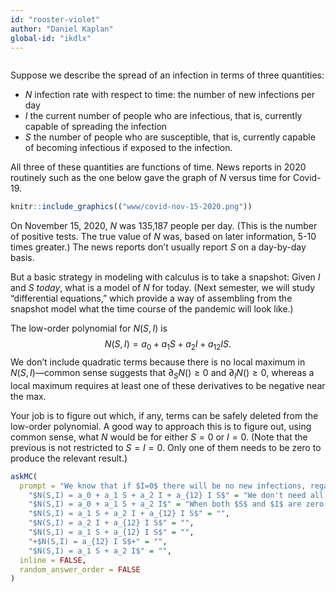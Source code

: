 ```yaml
---
id: "rooster-violet"
author: "Daniel Kaplan"
global-id: "ikdlx"
---
```


```r

```

Suppose we describe the spread of an infection in terms of three quantities:

- $N$ infection rate with respect to time: the number of new infections per day
- $I$ the current number of people who are infectious, that is, currently capable of spreading the infection
- $S$ the number of people who are susceptible, that is, currently capable of becoming infectious if exposed to the infection.

All three of these quantities are functions of time. News reports in 2020 routinely such as the one below gave the graph of $N$ versus time for Covid-19. 

```r
knitr::include_graphics(("www/covid-nov-15-2020.png"))
```


On November 15, 2020, $N$ was 135,187 people per day. (This is the number of positive tests. The true value of $N$ was, based on later information, 5-10 times greater.) The news reports don't usually report $S$ on a day-by-day basis. 

But a basic strategy in modeling with calculus is to take a snapshot: Given $I$ and $S$ *today*, what is a model of $N$ for today. (Next semester, we will study "differential equations," which provide a way of assembling from the snapshot model what the time course of the pandemic will look like.)

<!-- On Nov. 15, $S$ is roughly 250,000,000, compared to 330,000,000 at the start of the pandemic. Given that true $N$ is about 1,000,000 per day, $S$ changes by about 1% per day, so at the end of the year, we can anticipate $S$ will be about 200,000,000 people. According to expert opinion, new infectives are infectious for about 4-6 days (on average), so we can anticipate that $I \approx 5 N$. -->

The low-order polynomial for $N(S, I)$ is $$N(S,I) = a_0 + a_1 S + a_2 I + a_{12} I S.$$ We don't include quadratic terms because there is no local maximum in $N(S, I)$---common sense suggests that $\partial_S N() \geq 0$ and $\partial_I N() \geq 0$, whereas a local maximum requires at least one of these derivatives to be negative near the max.

Your job is to figure out which, if any, terms can be safely deleted from the low-order polynomial. A good way to approach this is to figure out, using common sense, what $N$ would be for either $S=0$ or $I=0$. (Note that the previous is not restricted to $S = I = 0$. Only one of them needs to be zero to produce the relevant result.)

```r
askMC(
  prompt = "We know that if $I=0$ there will be no new infections, regardless of how large $S$ is. We also know that if $S=0$, there will be no new infections no matter how many people are currently infective. Which of these low-order polynomials correctly represents these two facts? (Assume that all the coefficients in the various polynomials are non-zero.)",
    "$N(S,I) = a_0 + a_1 S + a_2 I + a_{12} I S$" = "We don't need all four terms. Think about it!",
    "$N(S,I) = a_0 + a_1 S + a_2 I$" = "When both $S$ and $I$ are zero, $N$ would be non-zero.",
    "$N(S,I) = a_1 S + a_2 I + a_{12} I S$" = "",
    "$N(S,I) = a_2 I + a_{12} I S$" = "",
    "$N(S,I) = a_1 S + a_{12} I S$" = "",
    "+$N(S,I) = a_{12} I S$+" = "",
    "$N(S,I) = a_1 S + a_2 I$" = "", 
  inline = FALSE,
  random_answer_order = FALSE
)
```
